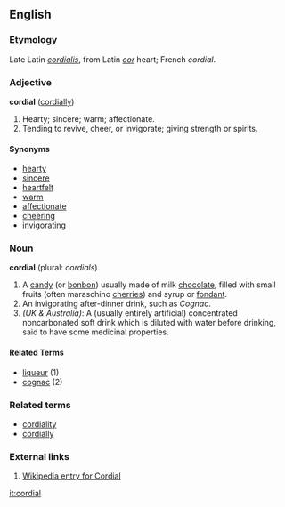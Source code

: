 ==English==

===Etymology===
Late Latin ''[[cordialis]]'', from Latin ''[[cor]]'' heart; French ''cordial''.

===Adjective===
'''cordial''' ([[cordially]])
#Hearty; sincere; warm; affectionate.
#Tending to revive, cheer, or invigorate; giving strength or spirits.

====Synonyms====
*[[hearty]]
*[[sincere]]
*[[heartfelt]]
*[[warm]]
*[[affectionate]]
*[[cheer]]ing
*[[invigorating]]

===Noun===
'''cordial''' (plural: ''cordials'')
# A [[candy]] (or [[bonbon]]) usually made of milk [[chocolate]], filled with small fruits (often maraschino [[cherry|cherries]]) and syrup or [[fondant]].
# An invigorating after-dinner drink, such as ''Cognac''.
#''(UK & Australia)'': A (usually entirely artificial) concentrated noncarbonated soft drink which is diluted with water before drinking, said to have some medicinal properties.

====Related Terms====
*[[liqueur]] (1)
*[[cognac]] (2)

===Related terms===
*[[cordiality]]
*[[cordially]]

===External links===
# [[w:cordial|Wikipedia entry for Cordial]]

[[it:cordial]]